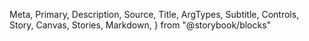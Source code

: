   Meta,
  Primary,
  Description,
  Source,
  Title,
  ArgTypes,
  Subtitle,
  Controls,
  Story,
  Canvas,
  Stories,
  Markdown,
} from "@storybook/blocks"

<Meta of={TimeInput} />

<Title />

<Description of={TimeInput} />

```tsx
import { TimeInput } from "@einride/ui"
```

## Basic

<Description of={TimeInput.Basic} />

<Canvas of={TimeInput.Basic} />

<Controls of={TimeInput.Basic} />
